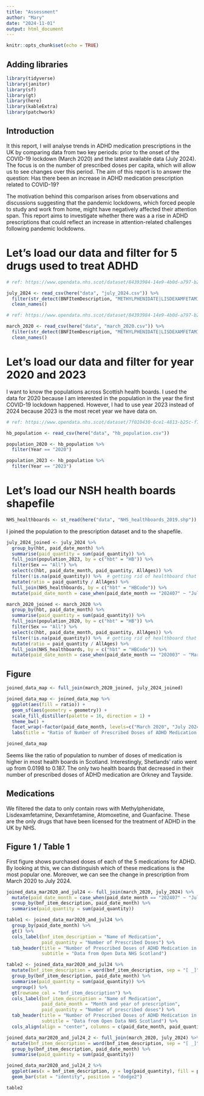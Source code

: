 ```yaml
---
title: "Assessment"
author: "Mary"
date: "2024-11-01"
output: html_document
---
```


```r
knitr::opts_chunk$set(echo = TRUE)
```

## Adding libraries

```r
library(tidyverse)
library(janitor)
library(sf)
library(gt)
library(here)
library(kableExtra)
library(patchwork)
```

## Introduction

It this report, I will analyse trends in ADHD medication prescriptions in the UK by comparing data from two key periods: prior to the onset of the COVID-19 lockdown (March 2020) and the latest available data (July 2024). The focus is on the number of prescribed doses per capita, which will allow us to see changes over this period. The aim of this report is to answer the question: Has there been an increase in ADHD medication prescription related to COVID-19?

The motivation behind this comparison arises from observations and discussions suggesting that the pandemic lockdowns, which forced people to study and work from home, might have negatively affected their attention span. This report aims to investigate whether there was a a rise in ADHD prescriptions that could reflect an increase in attention-related challenges following pandemic lockdowns.

# Let's load our data and filter for 5 drugs used to treat ADHD

```r
# ref: https://www.opendata.nhs.scot/dataset/84393984-14e9-4b0d-a797-b288db64d088/resource/1cb425fc-640c-4b37-9013-f8e97f274085/download/pitc202407.csv

july_2024 <- read_csv(here("data", "july_2024.csv")) %>% 
  filter(str_detect(BNFItemDescription, "METHYLPHENIDATE|LISDEXAMFETAMINE|DEXAMFETAMINE|ATOMOXETINE|GUANFACINE")) %>% 
  clean_names()

# ref: https://www.opendata.nhs.scot/dataset/84393984-14e9-4b0d-a797-b288db64d088/resource/9581bd8d-5568-4462-93a6-6d7bfbbe7cbc/download/pitc202003.csv

march_2020 <- read_csv(here("data", "march_2020.csv")) %>% 
  filter(str_detect(BNFItemDescription, "METHYLPHENIDATE|LISDEXAMFETAMINE|DEXAMFETAMINE|ATOMOXETINE|GUANFACINE")) %>% 
  clean_names()
```

# Let's load our data and filter for year 2020 and 2023

I want to know the populations across Scottish health boards. I used the data for 2020 because I am interested in the population in the year the first COVID-19 lockdown happened. However, I had to use year 2023 instead of 2024 because 2023 is the most recet year we have data on.

```r
# ref: https://www.opendata.nhs.scot/dataset/7f010430-6ce1-4813-b25c-f7f335bdc4dc/resource/27a72cc8-d6d8-430c-8b4f-3109a9ceadb1/download/hb2019_pop_est_14102024.csv

hb_population <- read_csv(here("data", "hb_population.csv"))

population_2020 <- hb_population %>% 
  filter(Year == "2020")

population_2023 <- hb_population %>% 
  filter(Year == "2023")
```

# Let's load our NSH health boards shapefile

```r
NHS_healthboards <- st_read(here("data", "NHS_healthboards_2019.shp"))
```

I joined the population to the prescription dataset and to the shapefile.

```r
july_2024_joined <- july_2024 %>% 
  group_by(hbt, paid_date_month) %>% 
  summarise(paid_quantity = sum(paid_quantity)) %>% 
  full_join(population_2023, by = c("hbt" = "HB")) %>% 
  filter(Sex == "All") %>% 
  select(c(hbt, paid_date_month, paid_quantity, AllAges)) %>% 
  filter(!is.na(paid_quantity)) %>%  # getting rid of healthboard that is ambulance emergency
  mutate(ratio = paid_quantity / AllAges) %>% 
  full_join(NHS_healthboards, by = c("hbt" = "HBCode")) %>% 
  mutate(paid_date_month = case_when(paid_date_month == "202407" ~ "July 2024"))

march_2020_joined <- march_2020 %>% 
  group_by(hbt, paid_date_month) %>% 
  summarise(paid_quantity = sum(paid_quantity)) %>% 
  full_join(population_2020, by = c("hbt" = "HB")) %>% 
  filter(Sex == "All") %>% 
  select(c(hbt, paid_date_month, paid_quantity, AllAges)) %>% 
  filter(!is.na(paid_quantity)) %>%  # getting rid of healthboard that is ambulance emergency
  mutate(ratio = paid_quantity / AllAges) %>% 
  full_join(NHS_healthboards, by = c("hbt" = "HBCode")) %>% 
  mutate(paid_date_month = case_when(paid_date_month == "202003" ~ "March 2020"))
```

## Figure

```r
joined_data_map <- full_join(march_2020_joined, july_2024_joined)

joined_data_map <- joined_data_map %>% 
  ggplot(aes(fill = ratio)) +
  geom_sf(aes(geometry = geometry)) +
  scale_fill_distiller(palette = 16, direction = 1) + 
  theme_bw() +
  facet_wrap(~factor(paid_date_month, levels=c("March 2020", "July 2024"))) +
  labs(title = "Ratio of Number of Prescribed Doses of ADHD Medication and Health Board Population")

joined_data_map
```

Seems like the ratio of population to number of doses of medication is higher in most health boards in Scotland. Interestingly, Shetlands' ratio went up from 0.0198 to 0.187. The only two health boards that decreased in their number of prescribed doses of ADHD medication are Orkney and Tayside.

## Medications

We filtered the data to only contain rows with Methylphenidate, Lisdexamfetamine, Dexamfetamine, Atomoxetine, and Guanfacine. These are the only drugs that have been licensed for the treatment of ADHD in the UK by NHS.

## Figure 1 / Table 1

First figure shows purchased doses of each of the 5 medications for ADHD. By looking at this, we can distinguish which of these medications is the most popular one. Moreover, we can see the change in prescription from March 2020 to July 2024.

```r
joined_data_mar2020_and_jul24 <- full_join(march_2020, july_2024) %>%
  mutate(paid_date_month = case_when(paid_date_month == "202407" ~ "July 2024", paid_date_month == "202003" ~ "March 2020")) %>%
  group_by(bnf_item_description, paid_date_month) %>% 
  summarise(paid_quantity = sum(paid_quantity))

table1 <- joined_data_mar2020_and_jul24 %>%
  group_by(paid_date_month) %>% 
  gt() %>% 
  cols_label(bnf_item_description = "Name of Medication",
             paid_quantity = "Number of Prescribed Doses") %>% 
  tab_header(title = "Number of Prescribed Doses of ADHD Medication in March 2020 and July 2024",
             subtitle = "Data from Open Data NHS Scotland")

table2 <- joined_data_mar2020_and_jul24 %>% 
  mutate(bnf_item_description = word(bnf_item_description, sep = "[ _]")) %>%
  group_by(bnf_item_description, paid_date_month) %>% 
  summarise(paid_quantity = sum(paid_quantity)) %>% 
  ungroup() %>% 
  gt(rowname_col = "bnf_item_description") %>% 
  cols_label(bnf_item_description = "Name of Medication",
             paid_date_month = "Month and year of prescription",
             paid_quantity = "Number of prescribed doses") %>% 
  tab_header(title = "Number of Prescribed Doses of ADHD Medication in March 2020 and July 2024",
             subtitle = "Data from Open Data NHS Scotland") %>% 
  cols_align(align = "center", columns = c(paid_date_month, paid_quantity))

joined_data_mar2020_and_jul24_2 <- full_join(march_2020, july_2024) %>%
  mutate(bnf_item_description = word(bnf_item_description, sep = "[ _]")) %>% 
  group_by(bnf_item_description, paid_date_month) %>% 
  summarise(paid_quantity = sum(paid_quantity))

joined_data_mar2020_and_jul24_2 %>% 
  ggplot(aes(x = bnf_item_description, y = log(paid_quantity), fill = paid_date_month)) +
  geom_bar(stat = "identity", position = "dodge2")

table2
```

